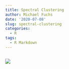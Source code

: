 ```yaml
---
title: Spectral Clustering
author: Michael Fuchs
date: '2020-07-08'
slug: spectral-clustering
categories:
  - R
tags:
  - R Markdown
---
```


















```r

```

![](/post/2020-07-08-spectral-clustering_files/p52p.png)





